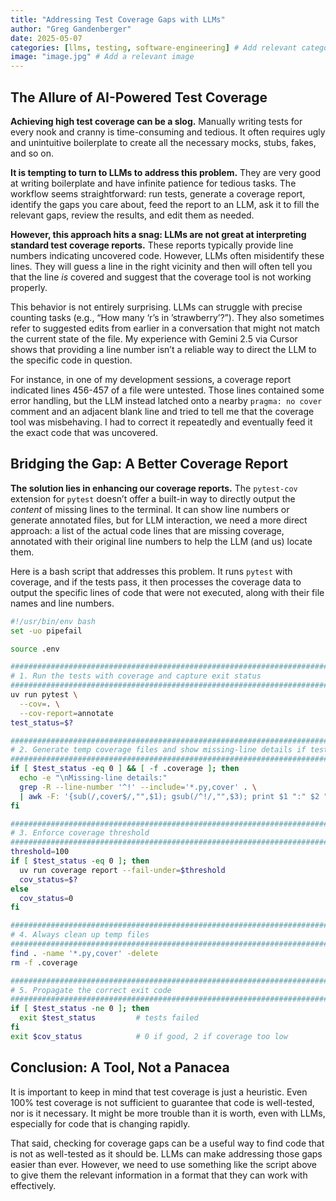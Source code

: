 ```yaml
---
title: "Addressing Test Coverage Gaps with LLMs"
author: "Greg Gandenberger"
date: 2025-05-07
categories: [llms, testing, software-engineering] # Add relevant categories
image: "image.jpg" # Add a relevant image
--- 
```


## The Allure of AI-Powered Test Coverage

**Achieving high test coverage can be a slog.** Manually writing tests for every nook and cranny is time-consuming and tedious. It often requires ugly and unintuitive boilerplate to create all the necessary mocks, stubs, fakes, and so on.

**It is tempting to turn to LLMs to address this problem.** They are very good at writing boilerplate and have infinite patience for tedious tasks. The workflow seems straightforward: run tests, generate a coverage report, identify the gaps you care about, feed the report to an LLM, ask it to fill the relevant gaps, review the results, and edit them as needed.

**However, this approach hits a snag: LLMs are not great at interpreting standard test coverage reports.** These reports typically provide line numbers indicating uncovered code. However, LLMs often misidentify these lines. They will guess a line in the right vicinity and then will often tell you that the line *is* covered and suggest that the coverage tool is not working properly.

This behavior is not entirely surprising. LLMs can struggle with precise counting tasks (e.g., "How many 'r's in 'strawberry'?"). They also sometimes refer to suggested edits from earlier in a conversation that might not match the current state of the file. My experience with Gemini 2.5 via Cursor shows that providing a line number isn't a reliable way to direct the LLM to the specific code in question.

For instance, in one of my development sessions, a coverage report indicated lines 456-457 of a file were untested. Those lines contained some error handling, but the LLM instead latched onto a nearby `pragma: no cover` comment and an adjacent blank line and tried to tell me that the coverage tool was misbehaving. I had to correct it repeatedly and eventually feed it the exact code that was uncovered.

## Bridging the Gap: A Better Coverage Report

**The solution lies in enhancing our coverage reports.** The `pytest-cov` extension for `pytest` doesn't offer a built-in way to directly output the *content* of missing lines to the terminal. It can show line numbers or generate annotated files, but for LLM interaction, we need a more direct approach: a list of the actual code lines that are missing coverage, annotated with their original line numbers to help the LLM (and us) locate them.

Here is a bash script that addresses this problem. It runs `pytest` with coverage, and if the tests pass, it then processes the coverage data to output the specific lines of code that were not executed, along with their file names and line numbers.

```bash
#!/usr/bin/env bash
set -uo pipefail

source .env

#######################################################################################
# 1. Run the tests with coverage and capture exit status
#######################################################################################
uv run pytest \
  --cov=. \
  --cov-report=annotate
test_status=$?

#######################################################################################
# 2. Generate temp coverage files and show missing-line details if tests passed
#######################################################################################
if [ $test_status -eq 0 ] && [ -f .coverage ]; then
  echo -e "\nMissing-line details:"
  grep -R --line-number '^!' --include='*.py,cover' . \
  | awk -F: '{sub(/,cover$/,"",$1); gsub(/^!/,"",$3); print $1 ":" $2 ": " $3}'
fi

#######################################################################################
# 3. Enforce coverage threshold
#######################################################################################
threshold=100
if [ $test_status -eq 0 ]; then
  uv run coverage report --fail-under=$threshold
  cov_status=$?
else
  cov_status=0
fi

#######################################################################################
# 4. Always clean up temp files
#######################################################################################
find . -name '*.py,cover' -delete
rm -f .coverage

#######################################################################################
# 5. Propagate the correct exit code
#######################################################################################
if [ $test_status -ne 0 ]; then
  exit $test_status         # tests failed
fi
exit $cov_status            # 0 if good, 2 if coverage too low
```

## Conclusion: A Tool, Not a Panacea

It is important to keep in mind that test coverage is just a heuristic. Even 100% test coverage is not sufficient to guarantee that code is well-tested, nor is it necessary. It might be more trouble than it is worth, even with LLMs, especially for code that is changing rapidly.

That said, checking for coverage gaps can be a useful way to find code that is not as well-tested as it should be. LLMs can make addressing those gaps easier than ever. However, we need to use something like the script above to give them the relevant information in a format that they can work with effectively.
